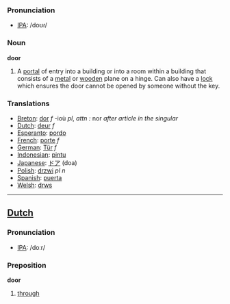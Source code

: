 === Pronunciation ===
*[[w:IPA|IPA]]: /doʊɾ/

=== Noun ===

'''door'''

#A [[portal]] of entry into a building or into a room within a building that consists of a [[metal]] or [[wood]]en plane on a hinge.  Can also have a [[lock]] which ensures the door cannot be opened by someone without the key.

=== Translations ===
*[[Breton]]: [[dor]] ''f'' -ioù ''pl'', ''attn :'' nor ''after article in the singular''
*[[Dutch]]: [[deur]] ''f''
*[[Esperanto]]: [[pordo]]
*[[French]]: [[porte]] ''f''
*[[German]]: [[Tür]] ''f''
*[[Indonesian]]: [[pintu]]
*[[Japanese]]: [[ドア]] (doa)
*[[Polish]]: [[drzwi]] ''pl n''
*[[Spanish]]: [[puerta]]
*[[Welsh]]: [[drws]]


----

==[[Dutch]]==

=== Pronunciation ===
*[[w:IPA|IPA]]: /doːr/

=== Preposition ===

'''door'''

# [[through]]